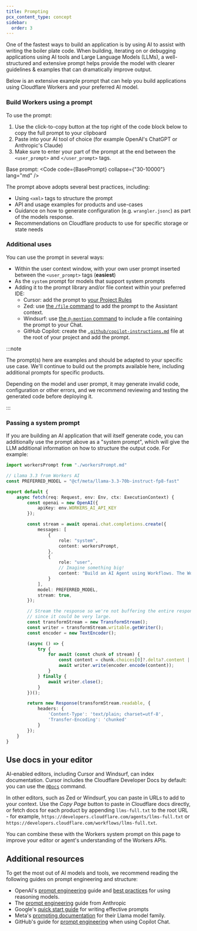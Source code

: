 ```yaml
---
title: Prompting
pcx_content_type: concept
sidebar:
  order: 3
---
```



One of the fastest ways to build an application is by using AI to assist with writing the boiler plate code. When building, iterating on or debugging applications using AI tools and Large Language Models (LLMs), a well-structured and extensive prompt helps provide the model with clearer guidelines & examples that can dramatically improve output.

Below is an extensive example prompt that can help you build applications using Cloudflare Workers and your preferred AI model.

### Build Workers using a prompt

To use the prompt:

1. Use the click-to-copy button at the top right of the code block below to copy the full prompt to your clipboard
2. Paste into your AI tool of choice (for example OpenAI's ChatGPT or Anthropic's Claude)
3. Make sure to enter your part of the prompt at the end between the `<user_prompt>` and `</user_prompt>` tags.

Base prompt:
<Code code={BasePrompt} collapse={"30-10000"} lang="md" />

The prompt above adopts several best practices, including:

* Using `<xml>` tags to structure the prompt
* API and usage examples for products and use-cases
* Guidance on how to generate configuration (e.g. `wrangler.jsonc`) as part of the models response.
* Recommendations on Cloudflare products to use for specific storage or state needs

### Additional uses

You can use the prompt in several ways:

* Within the user context window, with your own user prompt inserted between the `<user_prompt>` tags (**easiest**)
* As the `system` prompt for models that support system prompts
* Adding it to the prompt library and/or file context within your preferred IDE:
	* Cursor: add the prompt to [your Project Rules](https://docs.cursor.com/context/rules-for-ai)
	* Zed: use [the `/file` command](https://zed.dev/docs/assistant/assistant-panel) to add the prompt to the Assistant context.
	* Windsurf: use [the `@-mention` command](https://docs.codeium.com/chat/overview) to include a file containing the prompt to your Chat.
  * GitHub Copilot: create the [`.github/copilot-instructions.md`](https://docs.github.com/en/copilot/customizing-copilot/adding-repository-custom-instructions-for-github-copilot) file at the root of your project and add the prompt.

:::note

The prompt(s) here are examples and should be adapted to your specific use case. We'll continue to build out the prompts available here, including additional prompts for specific products.

Depending on the model and user prompt, it may generate invalid code, configuration or other errors, and we recommend reviewing and testing the generated code before deploying it.

:::

### Passing a system prompt

If you are building an AI application that will itself generate code, you can additionally use the prompt above as a "system prompt", which will give the LLM additional information on how to structure the output code. For example:

<TypeScriptExample filename="index.ts">

```ts
import workersPrompt from "./workersPrompt.md"

// Llama 3.3 from Workers AI
const PREFERRED_MODEL = "@cf/meta/llama-3.3-70b-instruct-fp8-fast"

export default {
	async fetch(req: Request, env: Env, ctx: ExecutionContext) {
		const openai = new OpenAI({
			apiKey: env.WORKERS_AI_API_KEY
		});

		const stream = await openai.chat.completions.create({
			messages: [
				{
					role: "system",
					content: workersPrompt,
				},
				{
					role: "user",
					// Imagine something big!
					content: "Build an AI Agent using Workflows. The Workflow should be triggered by a GitHub webhook on a pull request, and ..."
				}
			],
			model: PREFERRED_MODEL,
			stream: true,
		});

		// Stream the response so we're not buffering the entire response in memory,
		// since it could be very large.
		const transformStream = new TransformStream();
		const writer = transformStream.writable.getWriter();
		const encoder = new TextEncoder();

		(async () => {
			try {
				for await (const chunk of stream) {
					const content = chunk.choices[0]?.delta?.content || '';
					await writer.write(encoder.encode(content));
				}
			} finally {
				await writer.close();
			}
		})();

		return new Response(transformStream.readable, {
			headers: {
				'Content-Type': 'text/plain; charset=utf-8',
				'Transfer-Encoding': 'chunked'
			}
		});
	}
}

```

</TypeScriptExample>

## Use docs in your editor

AI-enabled editors, including Cursor and Windsurf, can index documentation. Cursor includes the Cloudflare Developer Docs by default: you can use the [`@Docs`](https://docs.cursor.com/context/@-symbols/@-docs) command. 

In other editors, such as Zed or Windsurf, you can paste in URLs to add to your context. Use the _Copy Page_ button to paste in Cloudflare docs directly, or fetch docs for each product by appending `llms-full.txt` to the root URL - for example, `https://developers.cloudflare.com/agents/llms-full.txt` or `https://developers.cloudflare.com/workflows/llms-full.txt`.

You can combine these with the Workers system prompt on this page to improve your editor or agent's understanding of the Workers APIs.

## Additional resources

To get the most out of AI models and tools, we recommend reading the following guides on prompt engineering and structure:

* OpenAI's [prompt engineering](https://platform.openai.com/docs/guides/prompt-engineering) guide and [best practices](https://platform.openai.com/docs/guides/reasoning-best-practices) for using reasoning models.
* The [prompt engineering](https://docs.anthropic.com/en/docs/build-with-claude/prompt-engineering/overview) guide from Anthropic
* Google's [quick start guide](https://services.google.com/fh/files/misc/gemini-for-google-workspace-prompting-guide-101.pdf) for writing effective prompts
* Meta's [prompting documentation](https://www.llama.com/docs/how-to-guides/prompting/) for their Llama model family.
* GitHub's guide for [prompt engineering](https://docs.github.com/en/copilot/using-github-copilot/copilot-chat/prompt-engineering-for-copilot-chat) when using Copilot Chat.

